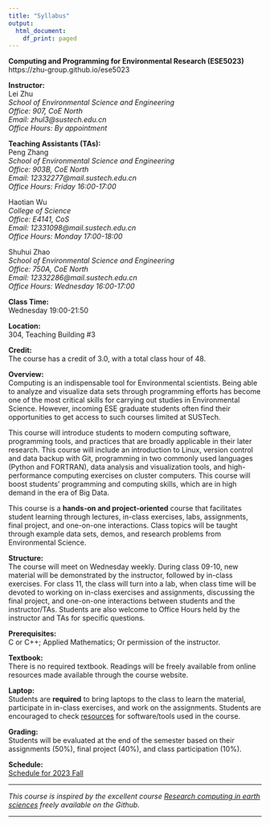---
title: "Syllabus"
output:
  html_document:
    df_print: paged
---
**Computing and Programming for Environmental Research (ESE5023)**  
https://zhu-group.github.io/ese5023  

**Instructor:**  
Lei Zhu   
*School of Environmental Science and Engineering  
Office: 907, CoE North    
Email: zhul3@sustech.edu.cn  
Office Hours: By appointment*  

**Teaching Assistants (TAs):**   
Peng Zhang   
*School of Environmental Science and Engineering  
Office: 903B, CoE North    
Email: 12332277@mail.sustech.edu.cn  
Office Hours: Friday 16:00-17:00* 

Haotian Wu   
*College of Science   
Office: E4141, CoS     
Email: 12331098@mail.sustech.edu.cn  
Office Hours: Monday 17:00-18:00* 

Shuhui Zhao  
*School of Environmental Science and Engineering  
Office: 750A, CoE North    
Email: 12332286@mail.sustech.edu.cn  
Office Hours: Wednesday 16:00-17:00* 

**Class Time:**   
Wednesday 19:00-21:50 

**Location:**   
304, Teaching Building #3 

**Credit:**   
The course has a credit of 3.0, with a total class hour of 48.

**Overview:**   
Computing is an indispensable tool for Environmental scientists. Being able to analyze and visualize data sets through programming efforts has become one of the most critical skills for carrying out studies in Environmental Science. However, incoming ESE graduate students often find their opportunities to get access to such courses limited at SUSTech.   

This course will introduce students to modern computing software, programming tools, and practices that are broadly applicable in their later research. This course will include an introduction to Linux, version control and data backup with Git, programming in two commonly used languages (Python and FORTRAN), data analysis and visualization tools, and high-performance computing exercises on cluster computers. This course will boost students’ programming and computing skills, which are in high demand in the era of Big Data. 

This course is a **hands-on and project-oriented** course that facilitates student learning through lectures, in-class exercises, labs, assignments, final project, and one-on-one interactions. Class topics will be taught through example data sets, demos, and research problems from Environmental Science.  

**Structure:**   
The course will meet on Wednesday weekly. During class 09-10, new material will be demonstrated by the instructor, followed by in-class exercises. For class 11, the class will turn into a lab, when class time will be devoted to working on in-class exercises and assignments, discussing the final project, and one-on-one interactions between students and the instructor/TAs. Students are also welcome to Office Hours held by the instructor and TAs for specific questions.

**Prerequisites:**  
C or C++; Applied Mathematics; Or permission of the instructor.

**Textbook:**   
There is no required textbook. Readings will be freely available from online resources made available through the course website.

**Laptop:**   
Students are **required** to bring laptops to the class to learn the material, participate in in-class exercises, and work on the assignments. Students are encouraged to check [resources](https://zhu-group.github.io/ese5023/Resource.html) for software/tools used in the course.

**Grading:**   
Students will be evaluated at the end of the semester based on their assignments (50%), final project (40%), and class participation (10%).

**Schedule:**  
[Schedule for 2023 Fall](https://zhu-group.github.io/ese5023/Schedule.html) 

***

*This course is inspired by the excellent course [Research computing in earth sciences](https://rabernat.github.io/research_computing/) freely available on the Github.*

***